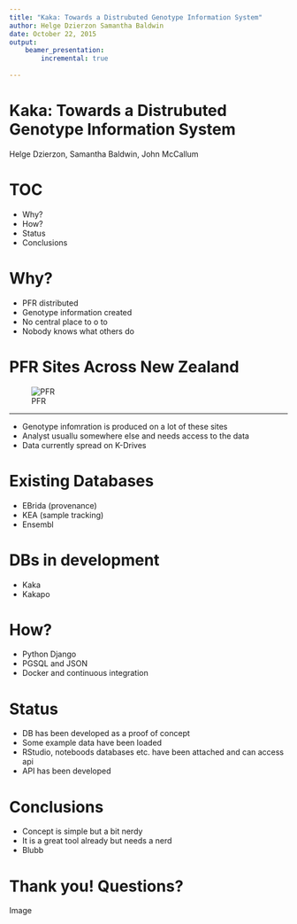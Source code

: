 ```yaml
---
title: "Kaka: Towards a Distrubuted Genotype Information System"
author: Helge Dzierzon Samantha Baldwin
date: October 22, 2015
output:
    beamer_presentation: 
        incremental: true
        
---
```


# Kaka: Towards a Distrubuted Genotype Information System
Helge Dzierzon, Samantha Baldwin, John McCallum

# TOC
 
* Why?
* How?
* Status
* Conclusions

# Why?


* PFR distributed
* Genotype information created
* No central place to o to
* Nobody knows what others do

# PFR Sites Across New Zealand {#test}

![PFR](images/pfr_nz.png)

***

* Genotype infomration is produced on a lot of these sites
* Analyst usuallu somewhere else and needs access to the data
* Data currently spread on K-Drives


# Existing Databases

* EBrida (provenance)
* KEA (sample tracking)
* Ensembl

# DBs in development

* Kaka
* Kakapo


# How?

* Python Django
* PGSQL and JSON
* Docker and continuous integration


# Status

* DB has been developed as a proof of concept
* Some example data have been loaded
* RStudio, noteboods databases etc. have been attached and can access api
* API has been developed 

# Conclusions

* Concept is simple but a bit nerdy
* It is a great tool already but needs a nerd
* Blubb

# Thank you! Questions?

Image


